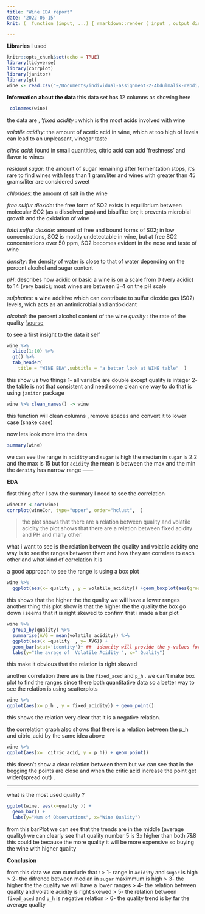 ```yaml
---
title: "Wine EDA report"
date: '2022-06-15'
knit: (  function (input, ...) { rmarkdown::render ( input , output_dir = "../") } ) 

---
```



**Libraries** I used 
```r
knitr::opts_chunk$set(echo = TRUE)
library(tidyverse)
library(corrplot)
library(janitor)
library(gt)
wine <- read.csv("~/Documents/individual-assignment-2-Abdulmalik-rebdi/data/winequality-red.csv")

```

**Information about the data **
this data set has 12 columns as showing here 


```r

 colnames(wine)
```

the data are ,
'*fixed acidity*  : which is the most acids involved with wine 

*volatile acidity*: the amount of acetic acid in wine, which at too high of levels can lead to an unpleasant, vinegar taste

*citric acid*: found in small quantities, citric acid can add ‘freshness’ and flavor to wines

*residual sugar*: the amount of sugar remaining after fermentation stops, it’s rare to find wines with less than 1 gram/liter and wines with greater than 45 grams/liter are considered sweet

*chlorides*: the amount of salt in the wine

*free sulfur dioxide*: the free form of SO2 exists in equilibrium between molecular SO2 (as a dissolved gas) and bisulfite ion; it prevents microbial growth and the oxidation of wine

 *total sulfur dioxide*: amount of free and bound forms of S02; in low concentrations, SO2 is mostly undetectable in wine, but at free SO2 concentrations over 50 ppm, SO2 becomes evident in the nose and taste of wine

 *density*: the density of water is close to that of water depending on the percent alcohol and sugar content

 *pH*: describes how acidic or basic a wine is on a scale from 0 (very acidic) to 14 (very basic); most wines are between 3-4 on the pH scale

*sulphates*: a wine additive which can contribute to sulfur dioxide gas (S02) levels, wich acts as an antimicrobial and antioxidant

 *alcohol*: the percent alcohol content of the wine
 *quality* : the rate of the quality '[sourse](https://rstudio-pubs-static.s3.amazonaws.com/57835_c4ace81da9dc45438ad0c286bcbb4224.html#:~:text=1%20%2D%20fixed%20acidity%3A%20most%20acids,to%20an%20unpleasant%2C%20vinegar%20taste)

to see a first insight to the data it self   

```r

wine %>% 
  slice(1:10) %>% 
  gt() %>% 
  tab_header(
    title = "WINE EDA",subtitle = "a better look at WINE table"  )

```

this show us two things 
1- all variable are double except quality is integer 
2- the table is not that consistent and need some clean one way to do that is using `janitor` package 
```r
wine %>% clean_names() -> wine
```

this function will clean columns , remove spaces and convert it to lower case (snake case)



now lets look more into the data 
```r
summary(wine)
```

we can see the range in `acidity`  and `sugar`  is high 
the median in `sugar` is 2.2 and the max is 15 but for `acidity` the mean is between the max and the min 
the `density` has narrow range
------

**EDA**

first thing after I saw the summary I need to see the correlation  
```r

wineCor <-cor(wine)
corrplot(wineCor, type="upper", order="hclust",  )
```


> the plot shows that there are a relation between quality and volatile acidity 
> the plot shows that there are  a relation between fixed acidity and PH
and many other

what i want to see is the relation between the quality and volatile acidity 
  one way is to see the ranges between them and how they are correlate to each other and what kind of correlation it is 

a good approach to see the range is using a box plot 

```r
wine %>% 
  ggplot(aes(x= quality , y = volatile_acidity)) +geom_boxplot(aes(group = cut_width(quality, 0.25))) 
```

this shows that the higher the the quality we will have a lower ranges 
another thing this plot show is that the higher the the quality the box go down i seems that it is right skewed 
to confirm that i made a bar plot 

```r
wine %>% 
  group_by(quality) %>% 
  summarise(AVG = mean(volatile_acidity)) %>% 
  ggplot(aes(x =quality  , y= AVG)) + 
  geom_bar(stat='identity')+ ##  identity will provide the y-values for the barplot, rather than counting the aggregate number 
  labs(y="the avrage of  Volatile Acidity ", x=" Quality")
```

this make it obvious that the relation is right skewed

another correlation there are is the `fixed_aced` and `p_h` .
we can't make box plot to find the ranges since there both quantitative data so a better way to see the relation is using scatterplots
```r
wine %>% 
ggplot(aes(x= p_h , y = fixed_acidity)) + geom_point()
```


this shows the relation very clear that it is a negative relation.


the correlation graph also shows that there is a relation between the p_h and citric_acid by the same idea above 

```r
wine %>% 
ggplot(aes(x=  citric_acid, y = p_h)) + geom_point()
```

this doesn't show a clear relation between them but we can see that in the begging the points are close and when the critic acid increase the point get wider(spread out) .

--------
what is the most used quality ? 

```r
ggplot(wine, aes(x=quality )) +
  geom_bar() + 
  labs(y="Num of Observations", x="Wine Quality")
```

from this barPlot we can see that the trends are in the middle (average quality)  we can clearly see that quality number 5 is 3x higher than both 7&8
 this could be because the more quality it will be more expensive so buying the wine with higher quality 


**Conclusion**

from this data we can cunclude that :
> 1- range in `acidity`  and `sugar`  is high 
> 2- the difrence between median in `sugar`  maximmum is high
> 3- the higher the the quality we will have a lower ranges 
> 4- the relation between  quality and volatile acidity  is right skewed 
> 5- the relation between `fixed_aced` and `p_h` is negative relation
> 6- the quality trend is by far the average quality 


